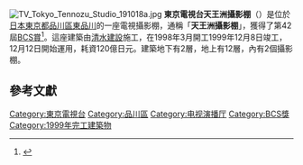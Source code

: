 [[Image:TV_Tokyo_Tennozu_Studio_191018a.jpg|thumb]]
'''東京電視台天王洲攝影棚'''（{{lang-ja|テレビとうきょうてんのうずスタジオ}}）是位於[[日本|日本]][[東京都|東京都]][[品川區|品川區]][[東品川|東品川]]的一座電視攝影棚，通稱「'''天王洲攝影棚'''」，獲得了第42屆[[BCS賞|BCS賞]]<ref>{{cite web|title=第42回受賞作品（2001年）テレビ東京　天王洲スタジオ|author=|agency=|publisher=一般社団法人日本建設業連合会|date=|url=https://www.nikkenren.com/kenchiku/bcs/detail.html?r=2001&ci=648|accessdate=2019-12-28|archive-date=2021-01-22|archive-url=https://web.archive.org/web/20210122233714/https://www.nikkenren.com/kenchiku/bcs/detail.html?r=2001&ci=648|dead-url=no}}</ref>。這座建築由[[清水建設|清水建設]]施工，在1998年3月開工1999年12月8日竣工，12月12日開始運用，耗資120億日元。建築地下有2層，地上有12層，內有2個攝影棚。
== 參考文獻 ==
{{Reflist}}
{{coord|35|37|15.7|N|139|44|47.1|E|region:JP|display=title}}
[[Category:東京電視台|Category:東京電視台]]
[[Category:品川區|Category:品川區]]
[[Category:电视演播厅|Category:电视演播厅]]
[[Category:BCS獎|Category:BCS獎]]
[[Category:1999年完工建築物|Category:1999年完工建築物]]